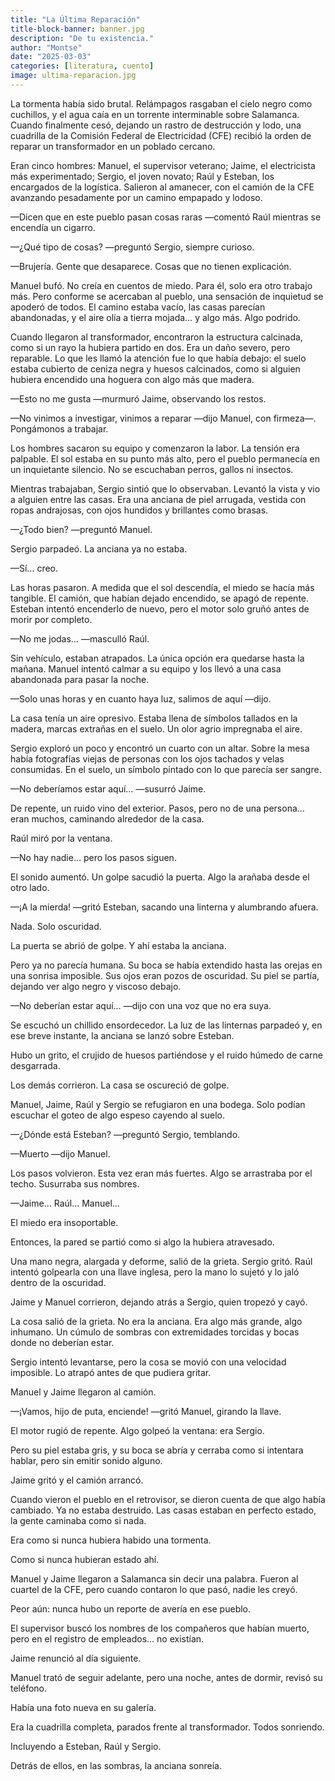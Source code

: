 ```yaml
---
title: "La Última Reparación"
title-block-banner: banner.jpg
description: "De tu existencia."
author: "Montse"
date: "2025-03-03"
categories: [literatura, cuento]
image: ultima-reparacion.jpg
---
```


La tormenta había sido brutal. Relámpagos rasgaban el cielo negro como cuchillos, y el agua caía en un torrente interminable sobre Salamanca. Cuando finalmente cesó, dejando un rastro de destrucción y lodo, una cuadrilla de la Comisión Federal de Electricidad (CFE) recibió la orden de reparar un transformador en un poblado cercano.  

Eran cinco hombres: Manuel, el supervisor veterano; Jaime, el electricista más experimentado; Sergio, el joven novato; Raúl y Esteban, los encargados de la logística. Salieron al amanecer, con el camión de la CFE avanzando pesadamente por un camino empapado y lodoso.  

—Dicen que en este pueblo pasan cosas raras —comentó Raúl mientras se encendía un cigarro.  

—¿Qué tipo de cosas? —preguntó Sergio, siempre curioso.  

—Brujería. Gente que desaparece. Cosas que no tienen explicación.  

Manuel bufó. No creía en cuentos de miedo. Para él, solo era otro trabajo más. Pero conforme se acercaban al pueblo, una sensación de inquietud se apoderó de todos. El camino estaba vacío, las casas parecían abandonadas, y el aire olía a tierra mojada… y algo más. Algo podrido.  

Cuando llegaron al transformador, encontraron la estructura calcinada, como si un rayo la hubiera partido en dos. Era un daño severo, pero reparable. Lo que les llamó la atención fue lo que había debajo: el suelo estaba cubierto de ceniza negra y huesos calcinados, como si alguien hubiera encendido una hoguera con algo más que madera.  

—Esto no me gusta —murmuró Jaime, observando los restos.  

—No vinimos a investigar, vinimos a reparar —dijo Manuel, con firmeza—. Pongámonos a trabajar.  

Los hombres sacaron su equipo y comenzaron la labor. La tensión era palpable. El sol estaba en su punto más alto, pero el pueblo permanecía en un inquietante silencio. No se escuchaban perros, gallos ni insectos.  

Mientras trabajaban, Sergio sintió que lo observaban. Levantó la vista y vio a alguien entre las casas. Era una anciana de piel arrugada, vestida con ropas andrajosas, con ojos hundidos y brillantes como brasas.  

—¿Todo bien? —preguntó Manuel.  

Sergio parpadeó. La anciana ya no estaba.  

—Sí… creo.  

Las horas pasaron. A medida que el sol descendía, el miedo se hacía más tangible. El camión, que habían dejado encendido, se apagó de repente. Esteban intentó encenderlo de nuevo, pero el motor solo gruñó antes de morir por completo.  

—No me jodas… —masculló Raúl.  

Sin vehículo, estaban atrapados. La única opción era quedarse hasta la mañana. Manuel intentó calmar a su equipo y los llevó a una casa abandonada para pasar la noche.  

—Solo unas horas y en cuanto haya luz, salimos de aquí —dijo.  

La casa tenía un aire opresivo. Estaba llena de símbolos tallados en la madera, marcas extrañas en el suelo. Un olor agrio impregnaba el aire.  

Sergio exploró un poco y encontró un cuarto con un altar. Sobre la mesa había fotografías viejas de personas con los ojos tachados y velas consumidas. En el suelo, un símbolo pintado con lo que parecía ser sangre.  

—No deberíamos estar aquí… —susurró Jaime.  

De repente, un ruido vino del exterior. Pasos, pero no de una persona… eran muchos, caminando alrededor de la casa.  

Raúl miró por la ventana.  

—No hay nadie… pero los pasos siguen.  

El sonido aumentó. Un golpe sacudió la puerta. Algo la arañaba desde el otro lado.  

—¡A la mierda! —gritó Esteban, sacando una linterna y alumbrando afuera.  

Nada. Solo oscuridad.  

La puerta se abrió de golpe. Y ahí estaba la anciana.  

Pero ya no parecía humana. Su boca se había extendido hasta las orejas en una sonrisa imposible. Sus ojos eran pozos de oscuridad. Su piel se partía, dejando ver algo negro y viscoso debajo.  

—No deberían estar aquí… —dijo con una voz que no era suya.  

Se escuchó un chillido ensordecedor. La luz de las linternas parpadeó y, en ese breve instante, la anciana se lanzó sobre Esteban.  

Hubo un grito, el crujido de huesos partiéndose y el ruido húmedo de carne desgarrada.  

Los demás corrieron. La casa se oscureció de golpe.  

Manuel, Jaime, Raúl y Sergio se refugiaron en una bodega. Solo podían escuchar el goteo de algo espeso cayendo al suelo.  

—¿Dónde está Esteban? —preguntó Sergio, temblando.  

—Muerto —dijo Manuel.  

Los pasos volvieron. Esta vez eran más fuertes. Algo se arrastraba por el techo. Susurraba sus nombres.  

—Jaime… Raúl… Manuel…  

El miedo era insoportable.  

Entonces, la pared se partió como si algo la hubiera atravesado.  

Una mano negra, alargada y deforme, salió de la grieta. Sergio gritó. Raúl intentó golpearla con una llave inglesa, pero la mano lo sujetó y lo jaló dentro de la oscuridad.  

Jaime y Manuel corrieron, dejando atrás a Sergio, quien tropezó y cayó.  

La cosa salió de la grieta. No era la anciana. Era algo más grande, algo inhumano. Un cúmulo de sombras con extremidades torcidas y bocas donde no deberían estar.  

Sergio intentó levantarse, pero la cosa se movió con una velocidad imposible. Lo atrapó antes de que pudiera gritar.  

Manuel y Jaime llegaron al camión.  

—¡Vamos, hijo de puta, enciende! —gritó Manuel, girando la llave.  

El motor rugió de repente. Algo golpeó la ventana: era Sergio.  

Pero su piel estaba gris, y su boca se abría y cerraba como si intentara hablar, pero sin emitir sonido alguno.  

Jaime gritó y el camión arrancó.  

Cuando vieron el pueblo en el retrovisor, se dieron cuenta de que algo había cambiado. Ya no estaba destruido. Las casas estaban en perfecto estado, la gente caminaba como si nada.  

Era como si nunca hubiera habido una tormenta.  

Como si nunca hubieran estado ahí.  

Manuel y Jaime llegaron a Salamanca sin decir una palabra. Fueron al cuartel de la CFE, pero cuando contaron lo que pasó, nadie les creyó.  

Peor aún: nunca hubo un reporte de avería en ese pueblo.  

El supervisor buscó los nombres de los compañeros que habían muerto, pero en el registro de empleados… no existían.  

Jaime renunció al día siguiente.  

Manuel trató de seguir adelante, pero una noche, antes de dormir, revisó su teléfono.  

Había una foto nueva en su galería.  

Era la cuadrilla completa, parados frente al transformador. Todos sonriendo.  

Incluyendo a Esteban, Raúl y Sergio.  

Detrás de ellos, en las sombras, la anciana sonreía.